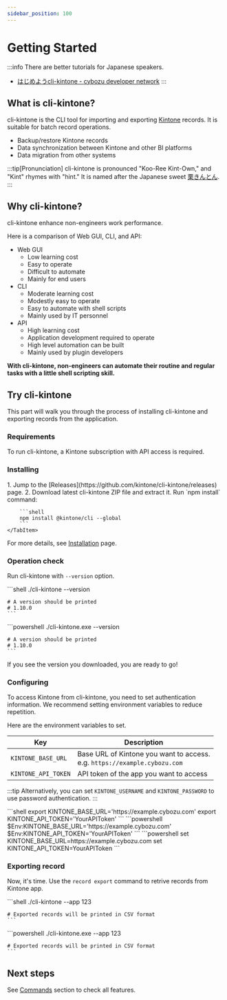 ```yaml
---
sidebar_position: 100
---
```



# Getting Started

:::info
There are better tutorials for Japanese speakers.

- [はじめようcli-kintone - cybozu developer network](https://cybozu.dev/ja/tutorials/hello-cli-kintone/)
:::

## What is cli-kintone?

cli-kintone is the CLI tool for importing and exporting [Kintone](https://www.kintone.com/en-us/) records. It is suitable for batch record operations.

- Backup/restore Kintone records
- Data synchronization between Kintone and other BI platforms
- Data migration from other systems

:::tip[Pronunciation]
cli-kintone is pronounced "Koo-Ree Kint-Own," and "Kint" rhymes with "hint." It is named after the Japanese sweet [栗きんとん](https://visitgifu.com/see-do/kurikinton/).
:::

## Why cli-kintone?

cli-kintone enhance non-engineers work performance.

Here is a comparison of Web GUI, CLI, and API:

- Web GUI
  - Low learning cost
  - Easy to operate
  - Difficult to automate
  - Mainly for end users
- CLI
  - Moderate learning cost
  - Modestly easy to operate
  - Easy to automate with shell scripts
  - Mainly used by IT personnel
- API
  - High learning cost
  - Application development required to operate
  - High level automation can be built
  - Mainly used by plugin developers

**With cli-kintone, non-engineers can automate their routine and regular tasks with a little shell scripting skill.**

## Try cli-kintone

This part will walk you through the process of installing cli-kintone and exporting records from the application.

### Requirements

To run cli-kintone, a Kintone subscription with API access is required.

### Installing

<Tabs>
    <TabItem value="binary" label="Binary" default>
        1. Jump to the [Releases](https://github.com/kintone/cli-kintone/releases) page.
        2. Download latest cli-kintone ZIP file and extract it.
    </TabItem>
    <TabItem value="npm" label="npm">
        Run `npm install` command:

        ```shell
        npm install @kintone/cli --global
        ```
    </TabItem>
</Tabs>

For more details, see [Installation](./installation) page.

### Operation check

Run cli-kintone with `--version` option.

<Tabs>
  <TabItem value="linux-macos" label="Linux/macOS" default>
    ```shell
    ./cli-kintone --version

    # A version should be printed
    # 1.10.0
    ```
  </TabItem>
  <TabItem value="windows" label="Windows">
    ```powershell
    ./cli-kintone.exe --version

    # A version should be printed
    # 1.10.0
    ```
  </TabItem>
</Tabs>


If you see the version you downloaded, you are ready to go!

### Configuring

To access Kintone from cli-kintone, you need to set authentication information.
We recommend setting environment variables to reduce repetition.

Here are the environment variables to set.

|Key|Description|
|-|-|
|`KINTONE_BASE_URL`|Base URL of Kintone you want to access.<br/>e.g. `https://example.cybozu.com`|
|`KINTONE_API_TOKEN`|API token of the app you want to access|

:::tip
Alternatively, you can set `KINTONE_USERNAME` and `KINTONE_PASSWORD` to use password authentication.
:::

<Tabs>
  <TabItem value="linux-macos" label="Linux/macOS" default>
    ```shell
    export KINTONE_BASE_URL='https://example.cybozu.com'
    export KINTONE_API_TOKEN='YourAPIToken'
    ```
  </TabItem>
  <TabItem value="windows-powershell" label="Windows (PowerShell)">
    ```powershell
    $Env:KINTONE_BASE_URL='https://example.cybozu.com'
    $Env:KINTONE_API_TOKEN='YourAPIToken'
    ```
  </TabItem>
  <TabItem value="windows-cmd" label="Windows (Cmd)">
    ```powershell
    set KINTONE_BASE_URL=https://example.cybozu.com
    set KINTONE_API_TOKEN=YourAPIToken
    ```
  </TabItem>
</Tabs>

### Exporting record

Now, it's time. Use the `record export` command to retrive records from Kintone app.

<Tabs>
  <TabItem value="linux-macos" label="Linux/macOS" default>
    ```shell
    ./cli-kintone --app 123

    # Exported records will be printed in CSV format
    ```
  </TabItem>
  <TabItem value="windows" label="Windows">
    ```powershell
    ./cli-kintone.exe --app 123

    # Exported records will be printed in CSV format
    ```
  </TabItem>
</Tabs>

## Next steps

See [Commands](/category/commands) section to check all features.
